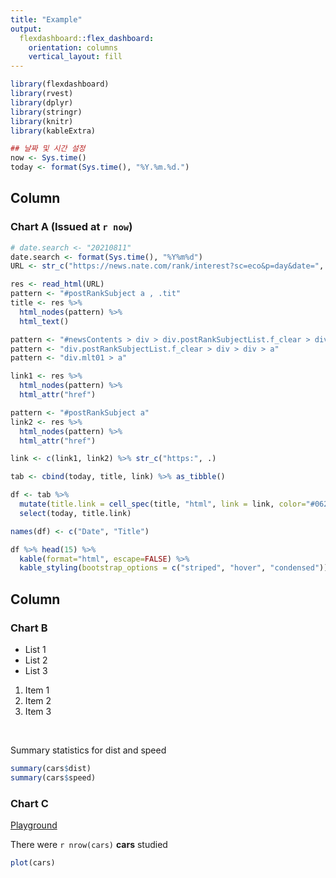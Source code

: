 ---
title: "Example"
output: 
  flexdashboard::flex_dashboard:
    orientation: columns
    vertical_layout: fill
---

```{r setup, include=FALSE}
library(flexdashboard)
library(rvest)
library(dplyr)
library(stringr)
library(knitr)
library(kableExtra)

## 날짜 및 시간 설정
now <- Sys.time()
today <- format(Sys.time(), "%Y.%m.%d.")
```

Column {data-width=500}
-----------------------------------------------------------------------

### Chart A (**Issued at `r now`**)

```{r}
# date.search <- "20210811"
date.search <- format(Sys.time(), "%Y%m%d")
URL <- str_c("https://news.nate.com/rank/interest?sc=eco&p=day&date=", date.search)

res <- read_html(URL)
pattern <- "#postRankSubject a , .tit"
title <- res %>% 
  html_nodes(pattern) %>% 
  html_text()

pattern <- "#newsContents > div > div.postRankSubjectList.f_clear > div > div > a"
pattern <- "div.postRankSubjectList.f_clear > div > div > a"
pattern <- "div.mlt01 > a"

link1 <- res %>% 
  html_nodes(pattern) %>% 
  html_attr("href")

pattern <- "#postRankSubject a"
link2 <- res %>% 
  html_nodes(pattern) %>% 
  html_attr("href")

link <- c(link1, link2) %>% str_c("https:", .)

tab <- cbind(today, title, link) %>% as_tibble()

df <- tab %>%
  mutate(title.link = cell_spec(title, "html", link = link, color="#062872")) %>%
  select(today, title.link)

names(df) <- c("Date", "Title")

df %>% head(15) %>%
  kable(format="html", escape=FALSE) %>%
  kable_styling(bootstrap_options = c("striped", "hover", "condensed"))
```

Column {data-width=500}
-----------------------------------------------------------------------

### Chart B

* List 1
* List 2
* List 3

1. Item 1
2. Item 2
3. Item 3

<br>

Summary statistics for dist and speed
```{r}
summary(cars$dist)
summary(cars$speed)
```

### Chart C

[Playground](https://sites.google.com/view/jaesung)

There were `r nrow(cars)` **cars** studied

```{r}
plot(cars)
```